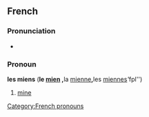 ==French==

===Pronunciation===
*{{IPA|/mjɛ̃/}}

===Pronoun===
'''les miens''' {{mp}} ('''le [[mien]] {{m}}, '''la [[mienne]]''' {{f}}, '''les [[miennes]]''' ''fpl'')

# [[mine]]

[[Category:French pronouns]]